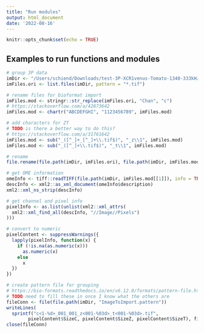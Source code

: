```yaml
---
title: "Run modules"
output: html_document
date: '2022-08-16'
---
```


```r
knitr::opts_chunk$set(echo = TRUE)
```

## Examples to run functions and modules

```r
# group 3P data
imDir <- "/Users/schiend/Downloads/test-3P-XCR1venus-Tomato-1340-333kHz-LN1a"
imFiles.ori <- list.files(imDir, pattern = "*.tif")

# rename files for bioformat import
imFiles.mod <- stringr::str_replace(imFiles.ori, "Chan", "c")
# https://stackoverflow.com/a/42873642
imFiles.mod <- chartr("ABCDEFGHI", "1123456789", imFiles.mod)

# add characters for ZT
# TODO is there a better way to do this?
# https://stackoverflow.com/a/31761642
imFiles.mod <- sub("_([^_]+_[^_]+\\.tif$)", "_z\\1", imFiles.mod)
imFiles.mod <- sub("_([^_]+\\.tif$)", "_t\\1", imFiles.mod)

# rename
file.rename(file.path(imDir, imFiles.ori), file.path(imDir, imFiles.mod))
```


```r
# get OME information
omeInfo <- tiff::readTIFF(file.path(imDir, imFiles.mod[[1]]), info = TRUE, payload = FALSE)
descInfo <- xml2::as_xml_document(omeInfo$description)
xml2::xml_ns_strip(descInfo)

# get channel and pixel info
pixelInfo <- as.list(unlist(xml2::xml_attrs(
  xml2::xml_find_all(descInfo, "//Image//Pixels")
)))

# convert to numeric
pixelContent <- suppressWarnings({
  lapply(pixelInfo, function(x) {
    if (!is.na(as.numeric(x)))
      as.numeric(x)
    else
      x
  })
})

# create pattern file for grouping
# https://bio-formats.readthedocs.io/en/v6.12.0/formats/pattern-file.html
# TODO need to fill these in once I know what the others are
fileConn <- file(file.path(imDir, "ImageToImport.pattern"))
writeLines(
  sprintf("c<1-%d>_001_001_z<001-%03d>_t<001-%03d>.tif",
        pixelContent$SizeC, pixelContent$SizeZ, pixelContent$SizeT), fileConn)
close(fileConn)
```